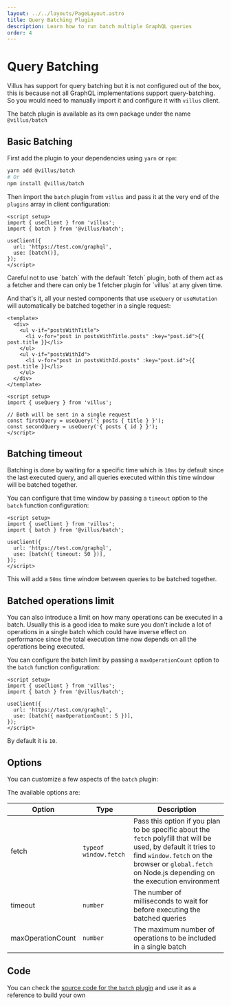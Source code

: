 ```yaml
---
layout: ../../layouts/PageLayout.astro
title: Query Batching Plugin
description: Learn how to run batch multiple GraphQL queries
order: 4
---
```



# Query Batching

Villus has support for query batching but it is not configured out of the box, this is because not all GraphQL implementations support query-batching. So you would need to manually import it and configure it with `villus` client.

The batch plugin is available as its own package under the name `@villus/batch`

## Basic Batching

First add the plugin to your dependencies using `yarn` or `npm`:

```bash
yarn add @villus/batch
# Or
npm install @villus/batch
```

Then import the `batch` plugin from `villus` and pass it at the very end of the `plugins` array in client configuration:

```vue
<script setup>
import { useClient } from 'villus';
import { batch } from '@villus/batch';

useClient({
  url: 'https://test.com/graphql',
  use: [batch()],
});
</script>
```

<DocTip type="danger">
  Careful not to use `batch` with the default `fetch` plugin, both of them act as a fetcher and there can only be 1
  fetcher plugin for `villus` at any given time.
</DocTip>

And that's it, all your nested components that use `useQuery` or `useMutation` will automatically be batched together in a single request:

```vue
<template>
  <div>
    <ul v-if="postsWithTitle">
      <li v-for="post in postsWithTitle.posts" :key="post.id">{{ post.title }}</li>
    </ul>
    <ul v-if="postsWithId">
      <li v-for="post in postsWithId.posts" :key="post.id">{{ post.title }}</li>
    </ul>
  </div>
</template>

<script setup>
import { useQuery } from 'villus';

// Both will be sent in a single request
const firstQuery = useQuery('{ posts { title } }');
const secondQuery = useQuery('{ posts { id } }');
</script>
```

## Batching timeout

Batching is done by waiting for a specific time which is `10ms` by default since the last executed query, and all queries executed within this time window will be batched together.

You can configure that time window by passing a `timeout` option to the `batch` function configuration:

```vue{7}
<script setup>
import { useClient } from 'villus';
import { batch } from '@villus/batch';

useClient({
  url: 'https://test.com/graphql',
  use: [batch({ timeout: 50 })],
});
</script>
```

This will add a `50ms` time window between queries to be batched together.

## Batched operations limit

You can also introduce a limit on how many operations can be executed in a batch. Usually this is a good idea to make sure you don't include a lot of operations in a single batch which could have inverse effect on performance since the total execution time now depends on all the operations being executed.

You can configure the batch limit by passing a `maxOperationCount` option to the `batch` function configuration:

```vue{7}
<script setup>
import { useClient } from 'villus';
import { batch } from '@villus/batch';

useClient({
  url: 'https://test.com/graphql',
  use: [batch({ maxOperationCount: 5 })],
});
</script>
```

By default it is `10`.

## Options

You can customize a few aspects of the `batch` plugin:

The available options are:

| Option            | Type                  | Description                                                                                                                                                                                                             |
| ----------------- | --------------------- | ----------------------------------------------------------------------------------------------------------------------------------------------------------------------------------------------------------------------- |
| fetch             | `typeof window.fetch` | Pass this option if you plan to be specific about the `fetch` polyfill that will be used, by default it tries to find `window.fetch` on the browser or `global.fetch` on Node.js depending on the execution environment |
| timeout           | `number`              | The number of milliseconds to wait for before executing the batched queries                                                                                                                                             |
| maxOperationCount | `number`              | The maximum number of operations to be included in a single batch                                                                                                                                                       |

## Code

You can check the [source code for the `batch` plugin](https://github.com/logaretm/villus/blob/main/packages/batch/src/index.ts) and use it as a reference to build your own
